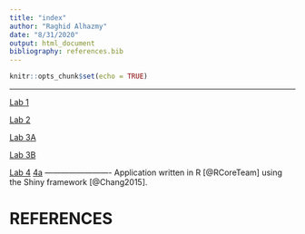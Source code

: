 ```yaml
---
title: "index"
author: "Raghid Alhazmy"
date: "8/31/2020"
output: html_document
bibliography: references.bib
---
```


```r
knitr::opts_chunk$set(echo = TRUE)
```
--------------------------

[Lab 1](lab1_Raghid.html)

[Lab 2](Lab-2.html)

[Lab 3A](Lab3A.html)

[Lab 3B](Lab3B.html)

[Lab 4](Lab4.html)
[4a](4a.html)
-------------------------
Application written in R [@RCoreTeam] using the Shiny framework [@Chang2015].

# REFERENCES